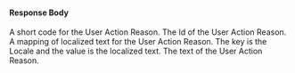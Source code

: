 
#### Response Body

<APIBlock>
  <APIField name="userActionReason.code" type="String">
    A short code for the User Action Reason.
  </APIField>
  <APIField name="userActionReason.id" type="UUID">
    The Id of the User Action Reason.
  </APIField>
  <APIField name="userActionReason.localizedTexts" type="Map<Locale, String>">
    A mapping of localized text for the User Action Reason. The key is the Locale and the value is the localized text.
  </APIField>
  <APIField name="userActionReason.text" type="String">
    The text of the User Action Reason.
  </APIField>
</APIBlock>

<JSON title="Example Response JSON for a Single User Action Reason" src="user-action-reasons/response.json" />

